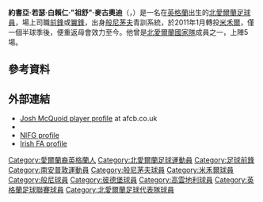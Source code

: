 {{noteTA|G1=足球|G2=FAcup
|T=zh-hans:乔什·麦阔伊德; zh-hk:祖舒·麥古奧迪;
|1=zh-hans:乔什; zh-hk:祖舒;
|2=zh-hans:麦阔伊德; zh-hk:麥古奧迪;
|3=zh-hans:乔舒亚; zh-hk:約書亞;
|4=zh-hans:布莱恩; zh-hk:白賴仁;
}}
{{Infobox football biography
| name                = 祖舒·麥古奧迪<br >''Josh McQuoid''
| image               = Josh McQuoid Millwall.jpg
| image_size = 200px
| caption             = 效力米禾爾時期的麥古奧迪
| fullname = Joshua Joseph Brian McQuoid<ref name="Hugman2009-10 273">{{Cite book
 | editor-first = Barry J.
 | editor-last = Hugman
 | title = The PFA Footballers' Who's Who 2009–10
 | year = 2009
 | publisher = Mainstream Publishing
 | isbn = 978-1-84596-474-0
 | page = 273 }}</ref>
| birth_date          = {{Birth date and age|1989|12|15|df=y}}
| birth_place         = [[英格蘭|英格蘭]][[南安普敦|南安普敦]]
| height              = {{convert|1.75|m|ftin|0|abbr=on}}
| position            = [[前鋒_(足球)|前鋒]]、[[中場#翼鋒|翼鋒]]
| currentclub         =[[伯恩茅斯足球俱乐部|般尼茅夫]]
| clubnumber          = 17
| youthyears1 = 2006–2008 
| youthclubs1 = [[伯恩茅斯足球俱乐部|般尼茅夫]]
| years1 = 2006–2011 
| clubs1 = [[伯恩茅斯足球俱乐部|般尼茅夫]]                        
| caps1 = 69 
| goals1 = 10
| years2 = 2010–2011 
| clubs2 = → [[米尔沃尔足球俱乐部|米禾爾]]                   
| caps2 = 4  
| goals2 = 0
| years3 = 2011–2012 
| clubs3 = [[米尔沃尔足球俱乐部|米禾爾]]                                
| caps3 = 12 
| goals3 = 1
| years4 = 2012      
| clubs4 = → [[伯恩利足球俱乐部|般尼]]                  
| caps4 = 17 
| goals4 = 1
| years5 = 2012–     
| clubs5 = [[伯恩茅斯足球俱乐部|般尼茅夫]]                        
| caps5 = 35 
| goals5 = 3
| years6 = 2014      
| clubs6 = → [[彼得伯勒联足球俱乐部|彼德堡]]  
| caps6 = 14 
| goals6 = 1
| years7 = 2014    
| clubs7 = → [[考文垂足球俱乐部|高雲地利]]        
| caps7 = 12 
| goals7 = 3
| nationalyears1 = 2007     
| nationalteam1 = [[北愛爾蘭19歲以下足球代表隊|北愛爾蘭U19]] 
| nationalcaps1 = 4 
| nationalgoals1 = 0 
| nationalyears2 = 2008–2009 
| nationalteam2 = [[北愛爾蘭21歲以下足球代表隊|北愛爾蘭U21]] 
| nationalcaps2 = 8 
| nationalgoals2 = 2
| nationalyears3 = 2009      
| nationalteam3 = [[北愛爾蘭足球代表乙隊|北愛爾蘭B隊]] 
| nationalcaps3 = 1 
| nationalgoals3 = 0
| nationalyears4 = 2010–2011 
| nationalteam4 = [[北愛爾蘭足球代表隊|北愛爾蘭]]              
| nationalcaps4 = 5 
| nationalgoals4 = 0
| club-update         = 02:07, 1 November 2014 (UTC)
| nationalteam-update = 11:05, 4 October 2012 (UTC)
}}
'''約書亞·若瑟·白賴仁·"祖舒"·麥古奧迪'''（{{lang-en|'''Joshua Joseph Brian "Josh" McQuoid'''}}，{{bd|1989年|12月15日|catidx=McQuoid, Josh}}）是一名在[[英格蘭|英格蘭]]出生的[[北愛爾蘭|北愛爾蘭]][[足球員|足球員]]，場上司職[[前鋒_(足球)|前鋒]]或[[中場#翼鋒|翼鋒]]，出身[[伯恩茅斯足球俱乐部|般尼茅夫]]青訓系統，於2011年1月轉投[[米尔沃尔足球俱乐部|米禾爾]]，僅一個半球季後，便重返母會效力至今。他曾是[[北愛爾蘭足球代表隊|北愛爾蘭國家隊]]成員之一，上陣5場。

==參考資料==
{{reflist}}

==外部連結==
*[http://www.afcb.co.uk/page/ProfilesDetail/0,,10324~39344,00.html Josh McQuoid player profile] {{Wayback|url=http://www.afcb.co.uk/page/ProfilesDetail/0,,10324~39344,00.html |date=20200515233114 }} at afcb.co.uk
*{{soccerbase|id=46306|name=祖舒·麥古奧迪}}
*[http://nifootball.blogspot.com/2009/10/josh-mcquoid.html NIFG profile] {{Wayback|url=http://nifootball.blogspot.com/2009/10/josh-mcquoid.html |date=20210226164957 }}
*[http://www.irishfa.com/international/squad-profiles/profile/2599/josh-mcquoid/ Irish FA profile] {{Wayback|url=http://www.irishfa.com/international/squad-profiles/profile/2599/josh-mcquoid/ |date=20160305200730 }}

{{DEFAULTSORT:McQuoid, Josh}}
[[Category:愛爾蘭裔英格蘭人|Category:愛爾蘭裔英格蘭人]]
[[Category:北愛爾蘭足球運動員|Category:北愛爾蘭足球運動員]]
[[Category:足球前鋒|Category:足球前鋒]]
[[Category:南安普敦運動員|Category:南安普敦運動員]]
[[Category:般尼茅夫球員|Category:般尼茅夫球員]]
[[Category:米禾爾球員|Category:米禾爾球員]]
[[Category:般尼球員|Category:般尼球員]]
[[Category:彼德堡球員|Category:彼德堡球員]]
[[Category:高雲地利球員|Category:高雲地利球員]] 
[[Category:英格蘭足球聯賽球員|Category:英格蘭足球聯賽球員]]
[[Category:北愛爾蘭足球代表隊球員|Category:北愛爾蘭足球代表隊球員]]